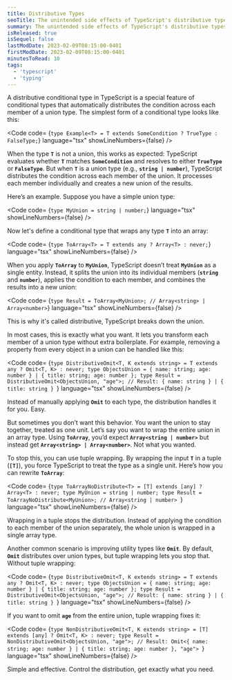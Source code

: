 ```yaml
---
title: Distributive Types
seoTitle: The unintended side effects of TypeScript's distributive types
summary: The unintended side effects of TypeScript's distributive types
isReleased: true
isSequel: false
lastModDate: 2023-02-09T08:15:00-0401
firstModDate: 2023-02-09T08:15:00-0401
minutesToRead: 10
tags:
  - 'typescript'
  - 'typing'
---
```


<C>
A distributive conditional type in TypeScript is a special feature of conditional types that automatically distributes the condition across each member of a union type. The simplest form of a conditional type looks like this:

<Code
  code=
{`type Example<T> = T extends SomeCondition ? TrueType : FalseType;`}
language="tsx"
showLineNumbers={false}
/>

When the type **`T`** is not a union, this works as expected: TypeScript evaluates whether **`T`** matches **`SomeCondition`** and resolves to either **`TrueType`** or **`FalseType`**. But when **`T`** is a union type (e.g., **`string | number`**), TypeScript distributes the condition across each member of the union. It processes each member individually and creates a new union of the results.

Here’s an example. Suppose you have a simple union type:

<Code
  code=
{`type MyUnion = string | number;`}
language="tsx"
showLineNumbers={false}
/>

Now let's define a conditional type that wraps any type **`T`** into an array:

<Code
  code=
{`type ToArray<T> = T extends any ? Array<T> : never;`}
language="tsx"
showLineNumbers={false}
/>

When you apply **`ToArray`** to **`MyUnion`**, TypeScript doesn’t treat **`MyUnion`** as a single entity. Instead, it splits the union into its individual members (**`string`** and **`number`**), applies the condition to each member, and combines the results into a new union:

<Code
  code=
{`type Result = ToArray<MyUnion>; // Array<string> | Array<number>`}
language="tsx"
showLineNumbers={false}
/>

This is why it's called distributive, TypeScript breaks down the union.

In most cases, this is exactly what you want. It lets you transform each member of a union type without extra boilerplate. For example, removing a property from every object in a union can be handled like this:

<Code
  code=
{`type DistributiveOmit<T, K extends string> = T extends any ? Omit<T, K> : never;
type ObjectsUnion = { name: string; age: number } | { title: string; age: number };
type Result = DistributiveOmit<ObjectsUnion, "age">;
// Result: { name: string } | { title: string }
`}
language="tsx"
showLineNumbers={false}
/>

Instead of manually applying **`Omit`** to each type, the distribution handles it for you. Easy. 

But sometimes you don’t want this behavior. You want the union to stay together, treated as one unit. Let’s say you want to wrap the entire union in an array type. Using **`ToArray`**, you’d expect **`Array<string | number>`** but instead get **`Array<string> | Array<number>`**. Not what you wanted.

To stop this, you can use tuple wrapping. By wrapping the input **`T`** in a tuple (**`[T]`**), you force TypeScript to treat the type as a single unit. Here’s how you can rewrite **`ToArray`**:

<Code
  code=
{`type ToArrayNoDistribute<T> = [T] extends [any] ? Array<T> : never;
type MyUnion = string | number;
type Result = ToArrayNoDistribute<MyUnion>; // Array<string | number>
`}
language="tsx"
showLineNumbers={false}
/>

Wrapping in a tuple stops the distribution. Instead of applying the condition to each member of the union separately, the whole union is wrapped in a single array type.


Another common scenario is improving utility types like **`Omit`**. By default, **`Omit`** distributes over union types, but tuple wrapping lets you stop that. Without tuple wrapping:

<Code
  code=
{`type DistributiveOmit<T, K extends string> = T extends any ? Omit<T, K> : never;
type ObjectsUnion = { name: string; age: number } | { title: string; age: number };
type Result = DistributiveOmit<ObjectsUnion, "age">;
// Result: { name: string } | { title: string }
`}
language="tsx"
showLineNumbers={false}
/>

If you want to omit **`age`** from the entire union, tuple wrapping fixes it:

<Code
  code=
{`type NonDistributiveOmit<T, K extends string> = [T] extends [any] ? Omit<T, K> : never;
type Result = NonDistributiveOmit<ObjectsUnion, "age">;
// Result: Omit<{ name: string; age: number } | { title: string; age: number }, "age">
`}
language="tsx"
showLineNumbers={false}
/>

Simple and effective. Control the distribution, get exactly what you need.
</C>
